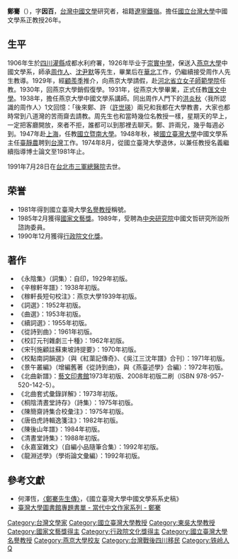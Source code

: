 '''鄭騫'''（{{bd|1906年|6月20日|1991年|7月28日|catIdx=Z}}），字'''因百'''，[[台灣|台灣]][[中國文學|中國文學]]研究者，祖籍[[遼寧|遼寧]][[鐵嶺|鐵嶺]]。擔任[[國立台灣大學|國立台灣大學]]中國文學系正教授26年。

==生平==
1906年生於[[四川|四川]][[灌縣|灌縣]]成都水利府署，1926年毕业于[[崇實中學|崇實中學]]，保送入[[燕京大學|燕京大學]]中國文學系，師承[[周作人|周作人]]、[[沈尹默|沈尹默]]等先生，畢業后在[[華北|華北]]工作，仍繼續接受周作人先生教導。1929年，經[[顧羨季|顧羨季]]推介，向燕京大學請假，赴[[河北省立女子師範學院|河北省立女子師範學院]]任教。1930年，回燕京大學銷假復學。1931年，從燕京大學畢業，正式任教[[匯文中學|匯文中學]]。1938年，擔任燕京大學中國文學系講師。同出周作人門下的[[洪炎秋|洪炎秋]]〈我所認識的周作人〉1文回憶：「後來鄭、許（[[許世瑛|許世瑛]]）兩兄和我都在大學教書，大家也都時常到八道灣的苦雨齋去請教。周先生也和當時幾位名教授一樣，星期天的早上，一定把客廳開放，來者不拒，誰都可以到那裡去聊天。鄭、許兩兄，幾乎每週必到。1947年赴[[上海|上海]]，任教[[國立暨南大學|國立暨南大學]]。1948年秋，被[[國立臺灣大學|國立臺灣大學]]中國文學系主任[[臺靜農|臺靜農]]聘到[[台灣|台灣]]工作。1974年8月，從國立臺灣大學退休，以兼任教授名義繼續指導博士論文至1981年止。

1991年7月28日在[[台北市|台北市]][[三軍總醫院|三軍總醫院]]去世。

==荣誉==
*1981年得到國立臺灣大學[[名譽教授|名譽教授]]稱號。
*1985年2月獲得[[國家文藝獎|國家文藝獎]]。1989年，受聘為[[中央研究院|中央研究院]]中國文哲研究所設所諮詢委員。
*1990年12月獲得[[行政院文化獎|行政院文化獎]]。

==著作==
*《永陰集》（詞集）：自印，1929年初版。
*《辛稼軒年譜》：1938年初版。
*《稼軒長短句校注》：燕京大學1939年初版。
*《詞選》：1952年初版。
*《曲選》：1953年初版。
*《續詞選》：1955年初版。
*《從詩到曲》：1961年初版。
*《校訂元刊雜劇三十種》：1962年初版。
*《宋刊施顧註蘇東坡詩提要》：1970年初版。
*《校點南詞韻選》（與《紅蕖記傳奇》、《吳江三沈年譜》合刊）：1971年初版。
*《景午叢編》（增編舊著《從詩到曲》，與《燕臺述學》合編）：1972年初版。
*《北曲新譜》：[[藝文印書館|藝文印書館]]1973年初版、2008年初版二刷（ISBN 978-957-520-142-5）。
*《北曲套式彙錄詳解》：1973年初版。
*《桐陰清晝堂詩存》（詩集）：1975年初版。
*《陳簡齋詩集合校彙注》：1975年初版。
*《唐伯虎詩輯逸箋注》：1982年初版。
*《陳後山年譜》：1984年初版。
*《清晝堂詩集》：1988年初版。
*《永嘉室雜文》（自編小品隨筆合集）：1992年初版。
*《龍淵述學》（學術論文彙編）：1992年初版。

==參考文獻==
*何澤恆，[https://web.archive.org/web/20110930062952/http://www.cl.ntu.edu.tw/people/bio.php?PID=130#personal_writing 〈鄭騫先生傳〉]，《國立臺灣大學中國文學系系史稿》
*[http://tulips.ntu.edu.tw/screens/c_cheng.html 臺灣大學圖書館專題書單 - 當代中文作家系列 - 鄭騫]{{Dead link|date=2019年6月 |bot=InternetArchiveBot |fix-attempted=yes }}

{{DEFAULTSORT:Z}}
[[Category:台灣文學家|Category:台灣文學家]]
[[Category:國立臺灣大學教授|Category:國立臺灣大學教授]]
[[Category:東吳大學教授|Category:東吳大學教授]]
[[Category:國家文藝獎得主|Category:國家文藝獎得主]]
[[Category:行政院文化獎得主|Category:行政院文化獎得主]]
[[Category:國立臺灣大學名譽教授|Category:國立臺灣大學名譽教授]]
[[Category:燕京大學校友|Category:燕京大學校友]]
[[Category:台灣戰後四川移民|Category:台灣戰後四川移民]]
[[Category:铁岭人|Category:铁岭人]]
[[Category:郑姓|Q]]